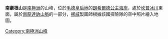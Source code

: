 {{coord|71|48|S|25|37|E|display=title}}

'''南豪根山'''是[[南極洲|南極洲]]的山峰，位於[[毛德皇后地|毛德皇后地]]的[[朗希爾德公主海岸|朗希爾德公主海岸]]，處於[[坎普冰川|坎普冰川]]東面，屬於[[南龍達訥山脈|南龍達訥山脈]]的一部分，[[挪威|挪威]]製圖師根據該國探險隊的空中照片繪入地圖。

{{Antarctica-geo-stub}}
[[Category:南極洲山峰|Category:南極洲山峰]]